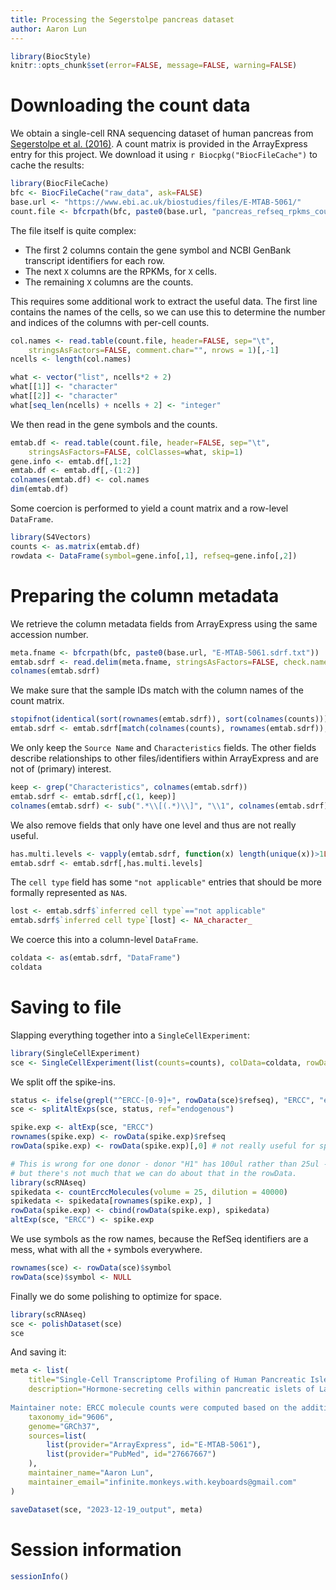 ```yaml
---
title: Processing the Segerstolpe pancreas dataset
author: Aaron Lun
---
```


```r
library(BiocStyle)
knitr::opts_chunk$set(error=FALSE, message=FALSE, warning=FALSE)
```

# Downloading the count data

We obtain a single-cell RNA sequencing dataset of human pancreas from [Segerstolpe et al. (2016)](https://doi.org/10.1016/j.cmet.2016.08.020).
A count matrix is provided in the ArrayExpress entry for this project.
We download it using `r Biocpkg("BiocFileCache")` to cache the results:

```r
library(BiocFileCache)
bfc <- BiocFileCache("raw_data", ask=FALSE)    
base.url <- "https://www.ebi.ac.uk/biostudies/files/E-MTAB-5061/"
count.file <- bfcrpath(bfc, paste0(base.url, "pancreas_refseq_rpkms_counts_3514sc.txt"))
```

The file itself is quite complex:

- The first 2 columns contain the gene symbol and NCBI GenBank transcript identifiers for each row.
- The next `X` columns are the RPKMs, for `X` cells.
- The remaining `X` columns are the counts.

This requires some additional work to extract the useful data.
The first line contains the names of the cells, 
so we can use this to determine the number and indices of the columns with per-cell counts.

```r
col.names <- read.table(count.file, header=FALSE, sep="\t", 
    stringsAsFactors=FALSE, comment.char="", nrows = 1)[,-1]
ncells <- length(col.names)

what <- vector("list", ncells*2 + 2)
what[[1]] <- "character"
what[[2]] <- "character"
what[seq_len(ncells) + ncells + 2] <- "integer"
```

We then read in the gene symbols and the counts.

```r
emtab.df <- read.table(count.file, header=FALSE, sep="\t", 
    stringsAsFactors=FALSE, colClasses=what, skip=1)
gene.info <- emtab.df[,1:2]
emtab.df <- emtab.df[,-(1:2)]
colnames(emtab.df) <- col.names
dim(emtab.df)
```

Some coercion is performed to yield a count matrix and a row-level `DataFrame`. 

```r
library(S4Vectors)
counts <- as.matrix(emtab.df)
rowdata <- DataFrame(symbol=gene.info[,1], refseq=gene.info[,2])
```

# Preparing the column metadata

We retrieve the column metadata fields from ArrayExpress using the same accession number.

```r
meta.fname <- bfcrpath(bfc, paste0(base.url, "E-MTAB-5061.sdrf.txt"))
emtab.sdrf <- read.delim(meta.fname, stringsAsFactors=FALSE, check.names=FALSE, row.names=1)
colnames(emtab.sdrf)
```

We make sure that the sample IDs match with the column names of the count matrix.

```r
stopifnot(identical(sort(rownames(emtab.sdrf)), sort(colnames(counts))))
emtab.sdrf <- emtab.sdrf[match(colnames(counts), rownames(emtab.sdrf)),]
```

We only keep the `Source Name` and `Characteristics` fields.
The other fields describe relationships to other files/identifiers within ArrayExpress and are not of (primary) interest.

```r
keep <- grep("Characteristics", colnames(emtab.sdrf))
emtab.sdrf <- emtab.sdrf[,c(1, keep)]
colnames(emtab.sdrf) <- sub(".*\\[(.*)\\]", "\\1", colnames(emtab.sdrf))
```

We also remove fields that only have one level and thus are not really useful.

```r
has.multi.levels <- vapply(emtab.sdrf, function(x) length(unique(x))>1L, TRUE)
emtab.sdrf <- emtab.sdrf[,has.multi.levels]
```

The `cell type` field has some `"not applicable"` entries that should be more formally represented as `NA`s.

```r
lost <- emtab.sdrf$`inferred cell type`=="not applicable"
emtab.sdrf$`inferred cell type`[lost] <- NA_character_
```

We coerce this into a column-level `DataFrame`.

```r
coldata <- as(emtab.sdrf, "DataFrame")
coldata
```

# Saving to file

Slapping everything together into a `SingleCellExperiment`:

```r
library(SingleCellExperiment)
sce <- SingleCellExperiment(list(counts=counts), colData=coldata, rowData=rowdata)
```

We split off the spike-ins.

```r
status <- ifelse(grepl("^ERCC-[0-9]+", rowData(sce)$refseq), "ERCC", "endogenous")
sce <- splitAltExps(sce, status, ref="endogenous")

spike.exp <- altExp(sce, "ERCC")
rownames(spike.exp) <- rowData(spike.exp)$refseq
rowData(spike.exp) <- rowData(spike.exp)[,0] # not really useful for spike-ins.

# This is wrong for one donor - donor "H1" has 100ul rather than 25ul -
# but there's not much that we can do about that in the rowData.
library(scRNAseq)
spikedata <- countErccMolecules(volume = 25, dilution = 40000)
spikedata <- spikedata[rownames(spike.exp), ]
rowData(spike.exp) <- cbind(rowData(spike.exp), spikedata)
altExp(sce, "ERCC") <- spike.exp
```

We use symbols as the row names, because the RefSeq identifiers are a mess, what with all the `+` symbols everywhere.

```r
rownames(sce) <- rowData(sce)$symbol
rowData(sce)$symbol <- NULL
```

Finally we do some polishing to optimize for space.

```r
library(scRNAseq)
sce <- polishDataset(sce)
sce
```

And saving it:

```r
meta <- list(
    title="Single-Cell Transcriptome Profiling of Human Pancreatic Islets in Health and Type 2 Diabetes",
    description="Hormone-secreting cells within pancreatic islets of Langerhans play important roles in metabolic homeostasis and disease. However, their transcriptional characterization is still incomplete. Here, we sequenced the transcriptomes of thousands of human islet cells from healthy and type 2 diabetic donors. We could define specific genetic programs for each individual endocrine and exocrine cell type, even for rare δ, γ, ε, and stellate cells, and revealed subpopulations of α, β, and acinar cells. Intriguingly, δ cells expressed several important receptors, indicating an unrecognized importance of these cells in integrating paracrine and systemic metabolic signals. Genes previously associated with obesity or diabetes were found to correlate with BMI. Finally, comparing healthy and T2D transcriptomes in a cell-type resolved manner uncovered candidates for future functional studies. Altogether, our analyses demonstrate the utility of the generated single-cell gene expression resource.
    
Maintainer note: ERCC molecule counts were computed based on the addition of 25 uL of a 1:40000 dilution of ERCC mix 1.",
    taxonomy_id="9606",
    genome="GRCh37",
    sources=list(
        list(provider="ArrayExpress", id="E-MTAB-5061"),
        list(provider="PubMed", id="27667667")
    ),
    maintainer_name="Aaron Lun",
    maintainer_email="infinite.monkeys.with.keyboards@gmail.com"
)

saveDataset(sce, "2023-12-19_output", meta)
```

# Session information {-}

```r
sessionInfo()
```
